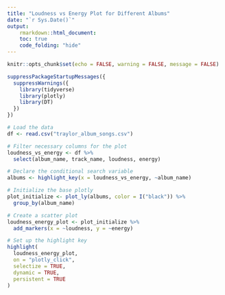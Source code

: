 ```yaml
---
title: "Loudness vs Energy Plot for Different Albums"
date: "`r Sys.Date()`"
output:
    rmarkdown::html_document:
    toc: true
    code_folding: "hide"
---
```


```r

knitr::opts_chunk$set(echo = FALSE, warning = FALSE, message = FALSE)

suppressPackageStartupMessages({
  suppressWarnings({
    library(tidyverse)
    library(plotly)
    library(DT)
  })
})
```

```r
# Load the data
df <- read.csv("traylor_album_songs.csv")

# Filter necessary columns for the plot
loudness_vs_energy <- df %>% 
  select(album_name, track_name, loudness, energy)

# Declare the conditional search variable
albums <- highlight_key(x = loudness_vs_energy, ~album_name)

# Initialize the base plotly
plot_initialize <- plot_ly(albums, color = I("black")) %>%
  group_by(album_name)

# Create a scatter plot
loudness_energy_plot <- plot_initialize %>%
  add_markers(x = ~loudness, y = ~energy)

# Set up the highlight key
highlight(
  loudness_energy_plot,
  on = "plotly_click",
  selectize = TRUE,
  dynamic = TRUE,
  persistent = TRUE
)
```


